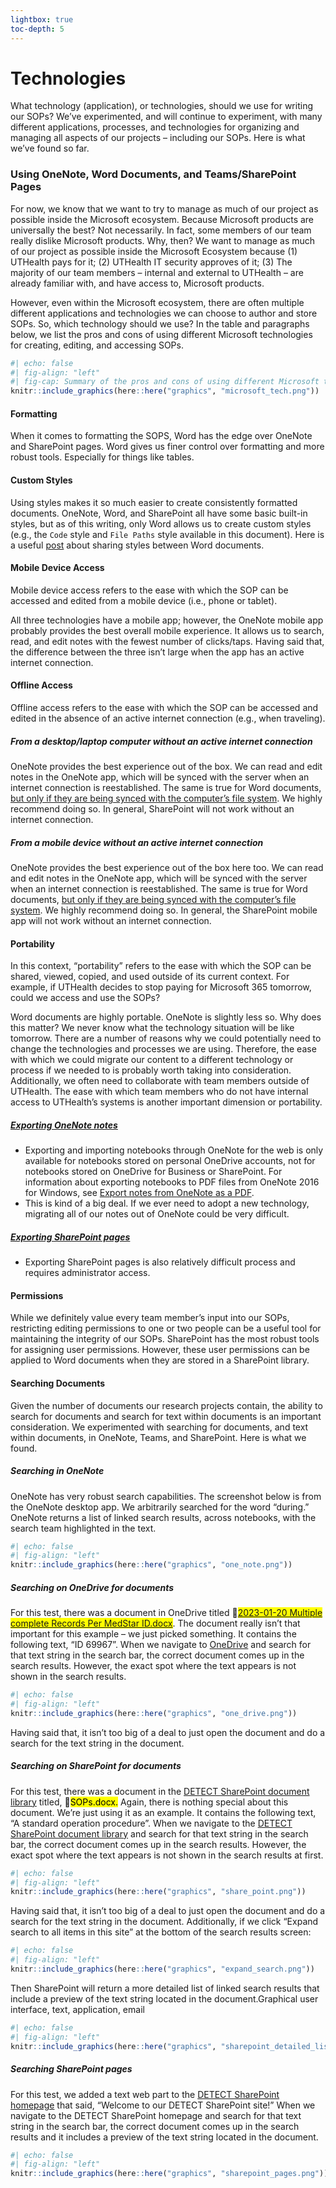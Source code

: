 ```yaml
---
lightbox: true
toc-depth: 5
---
```


# Technologies {#sec-tech .unnumbered}
What technology (application), or technologies, should we use for writing our SOPs? We’ve experimented, and will continue to experiment, with many different applications, processes, and technologies for organizing and managing all aspects of our projects -- including our SOPs. Here is what we’ve found so far. 

### Using OneNote, Word Documents, and Teams/SharePoint Pages 
For now, we know that we want to try to manage as much of our project as possible inside the Microsoft ecosystem. Because Microsoft products are universally the best? Not necessarily. In fact, some members of our team really dislike Microsoft products. Why, then? We want to manage as much of our project as possible inside the Microsoft Ecosystem because (1) UTHealth pays for it; (2) UTHealth IT security approves of it; (3) The majority of our team members – internal and external to UTHealth – are already familiar with, and have access to, Microsoft products. 

However, even within the Microsoft ecosystem, there are often multiple different applications and technologies we can choose to author and store SOPs. So, which technology should we use? In the table and paragraphs below, we list the pros and cons of using different Microsoft technologies for creating, editing, and accessing SOPs. 

```r
#| echo: false
#| fig-align: "left"
#| fig-cap: Summary of the pros and cons of using different Microsoft technologies for creating, editing, and accessing SOPs. A detailed discussion of each trait is in the sections below.
knitr::include_graphics(here::here("graphics", "microsoft_tech.png"))
```

#### Formatting 
When it comes to formatting the SOPS, Word has the edge over OneNote and SharePoint pages. Word gives us finer control over formatting and more robust tools. Especially for things like tables. 

#### Custom Styles 

Using styles makes it so much easier to create consistently formatted documents. OneNote, Word, and SharePoint all have some basic built-in styles, but as of this writing, only Word allows us to create custom styles (e.g., the `Code` style and `File Paths` style available in this document). Here is a useful [post](https://answers.microsoft.com/en-us/msoffice/forum/all/copying-style-in-word-for-the-mac/c2487cc6-901b-40a1-a445-77c598da520f) about sharing styles between Word documents. 

#### Mobile Device Access 
Mobile device access refers to the ease with which the SOP can be accessed and edited from a mobile device (i.e., phone or tablet).  

All three technologies have a mobile app; however, the OneNote mobile app probably provides the best overall mobile experience. It allows us to search, read, and edit notes with the fewest number of clicks/taps. Having said that, the difference between the three isn’t large when the app has an active internet connection.  

#### Offline Access 
Offline access refers to the ease with which the SOP can be accessed and edited in the absence of an active internet connection (e.g., when traveling).  

##### From a desktop/laptop computer without an active internet connection 
OneNote provides the best experience out of the box. We can read and edit notes in the OneNote app, which will be synced with the server when an internet connection is reestablished. The same is true for Word documents, [but only if they are being synced with the computer's file system](https://support.microsoft.com/en-us/office/sync-sharepoint-files-with-the-onedrive-sync-client-groove-exe-59b1de2b-519e-4d3a-8f45-51647cf291cd). We highly recommend doing so. In general, SharePoint will not work without an internet connection.  

##### From a mobile device without an active internet connection 
OneNote provides the best experience out of the box here too. We can read and edit notes in the OneNote app, which will be synced with the server when an internet connection is reestablished. The same is true for Word documents, [but only if they are being synced with the computer's file system](https://support.microsoft.com/en-us/office/sync-sharepoint-files-with-the-onedrive-sync-client-groove-exe-59b1de2b-519e-4d3a-8f45-51647cf291cd). We highly recommend doing so. In general, the SharePoint mobile app will not work without an internet connection. 

#### Portability 
In this context, “portability” refers to the ease with which the SOP can be shared, viewed, copied, and used outside of its current context. For example, if UTHealth decides to stop paying for Microsoft 365 tomorrow, could we access and use the SOPs? 

Word documents are highly portable. OneNote is slightly less so. Why does this matter? We never know what the technology situation will be like tomorrow. There are a number of reasons why we could potentially need to change the technologies and processes we are using. Therefore, the ease with which we could migrate our content to a different technology or process if we needed to is probably worth taking into consideration. Additionally, we often need to collaborate with team members outside of UTHealth. The ease with which team members who do not have internal access to UTHealth’s systems is another important dimension or portability.  

##### [Exporting OneNote notes](https://support.microsoft.com/en-us/office/export-and-import-onenote-notebooks-a4b60da5-8f33-464e-b1ba-b95ce540f309)  
  - Exporting and importing notebooks through OneNote for the web is only available for notebooks stored on personal OneDrive accounts, not for notebooks stored on OneDrive for Business or SharePoint. For information about exporting notebooks to PDF files from OneNote 2016 for Windows, see [Export notes from OneNote as a PDF](https://support.microsoft.com/en-us/office/export-notes-from-onenote-as-a-pdf-13d173b5-7f4c-45a8-94eb-9354d63af5cd). 
  - This is kind of a big deal. If we ever need to adopt a new technology, migrating all of our notes out of OneNote could be very difficult. 

##### [Exporting SharePoint pages](https://learn.microsoft.com/en-us/sharepoint/administration/export-a-site-list-or-document-library) 
  - Exporting SharePoint pages is also relatively difficult process and requires administrator access.  

#### Permissions 
While we definitely value every team member’s input into our SOPs, restricting editing permissions to one or two people can be a useful tool for maintaining the integrity of our SOPs. SharePoint has the most robust tools for assigning user permissions. However, these user permissions can be applied to Word documents when they are stored in a SharePoint library. 

#### Searching Documents 

Given the number of documents our research projects contain, the ability to search for documents and search for text within documents is an important consideration. We experimented with searching for documents, and text within documents, in OneNote, Teams, and SharePoint. Here is what we found.  

##### Searching in OneNote 
OneNote has very robust search capabilities. The screenshot below is from the OneNote desktop app. We arbitrarily searched for the word “during.” OneNote returns a list of linked search results, across notebooks, with the search team highlighted in the text. 

```r
#| echo: false
#| fig-align: "left"
knitr::include_graphics(here::here("graphics", "one_note.png"))
```

##### Searching on OneDrive for documents 
For this test, there was a document in OneDrive titled 🔴[[2023-01-20 Multiple complete Records Per MedStar ID.docx](https://uthtmc-my.sharepoint.com/:w:/r/personal/michael_b_cannell_uth_tmc_edu/Documents/02%20Research/04%20DETECT/DETECT%20NIA%20R01/03%20Repositories/detect_clean_mdac_call_logs/issues/2023-01-20%20Multiple%20complete%20Records%20Per%20MedStar%20ID.docx?d=w3e7bc77253eb4f8c8c466eadd8294c59&csf=1&web=1&e=THIPrF)]{.mark}. The document really isn't that important for this example -- we just picked something. It contains the following text, "ID 69967". When we navigate to [OneDrive](https://uthtmc-my.sharepoint.com/personal/michael_b_cannell_uth_tmc_edu/_layouts/15/onedrive.aspx?login_hint=Michael%2EB%2ECannell%40uth%2Etmc%2Eedu) and search for that text string in the search bar, the correct document comes up in the search results. However, the exact spot where the text appears is not shown in the search results.  
```r
#| echo: false
#| fig-align: "left"
knitr::include_graphics(here::here("graphics", "one_drive.png"))
``` 

Having said that, it isn't too big of a deal to just open the document and do a search for the text string in the document.  

##### Searching on SharePoint for documents 
For this test, there was a document in the [DETECT SharePoint document library](https://uthtmc.sharepoint.com/sites/SPHDETECT-RPC/Shared%20Documents/Forms/AllItems.aspx?csf=1&web=1&e=FZ7xxt&FolderCTID=0x0120004E8A92AA55795C42852C8A438D043D68&viewid=37263261%2D85dd%2D48f3%2D9aae%2D93321747db5e) titled, 🔴[SOPs.docx.]{.mark} Again, there is nothing special about this document. We’re just using it as an example. It contains the following text, "A standard operation procedure". When we navigate to the [DETECT SharePoint document library](https://uthtmc.sharepoint.com/sites/SPHDETECT-RPC/Shared%20Documents/Forms/AllItems.aspx?csf=1&web=1&e=FZ7xxt&FolderCTID=0x0120004E8A92AA55795C42852C8A438D043D68&viewid=37263261%2D85dd%2D48f3%2D9aae%2D93321747db5e) and search for that text string in the search bar, the correct document comes up in the search results. However, the exact spot where the text appears is not shown in the search results at first.  
```r
#| echo: false
#| fig-align: "left"
knitr::include_graphics(here::here("graphics", "share_point.png"))
``` 

Having said that, it isn't too big of a deal to just open the document and do a search for the text string in the document. Additionally, if we click "Expand search to all items in this site" at the bottom of the search results screen: 
```r
#| echo: false
#| fig-align: "left"
knitr::include_graphics(here::here("graphics", "expand_search.png"))
``` 

Then SharePoint will return a more detailed list of linked search results that include a preview of the text string located in the document.Graphical user interface, text, application, email
```r
#| echo: false
#| fig-align: "left"
knitr::include_graphics(here::here("graphics", "sharepoint_detailed_list.png"))
```

##### Searching SharePoint pages 
For this test, we added a text web part to the [DETECT SharePoint homepage](https://uthtmc.sharepoint.com/sites/SPHDETECT-RPC/SitePages/Home.aspx) that said, “Welcome to our DETECT SharePoint site!” When we navigate to the DETECT SharePoint homepage and search for that text string in the search bar, the correct document comes up in the search results and it includes a preview of the text string located in the document. 
```r
#| echo: false
#| fig-align: "left"
knitr::include_graphics(here::here("graphics", "sharepoint_pages.png"))
```